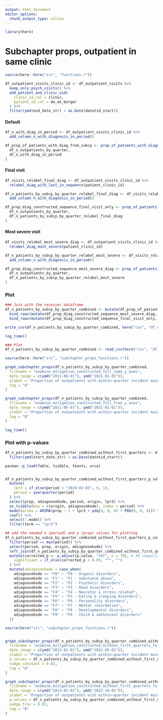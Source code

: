 ```yaml
---
output: html_document
editor_options: 
  chunk_output_type: inline
---
```

```r
library(here)
```

# Subchapter props, outpatient in same clinic
```r
source(here::here("src", "functions.r"))

df_outpatient_visits_clinic_id <- df_outpatient_visits %>%
  keep_only_psych_visits() %>%
  add_patient_and_clinic_uid(
    clinic_id_col = clinic,
    patient_id_col = dw_ek_borger
  ) %>%
  filter(ymd(end_date_str) > as.Date(datotid_start))
```

#### Default 
```r
df_n_with_diag_in_period <- df_outpatient_visits_clinic_id %>%
  add_column_n_with_diagnosis_in_period()

df_prop_of_patients_with_diag_from_subcp <- prop_of_patients_with_diagnosis_by_subcp(
  df_n_outpatients_by_quarter,
  df_n_with_diag_in_period
)
```


#### Final visit
```r
df_visits_relabel_final_diag <- df_outpatient_visits_clinic_id %>%
  relabel_diag_with_last_in_sequence(patient_clinic_id)

df_n_patients_by_subcp_by_quarter_relabel_final_diag <- df_visits_relabel_final_diag %>%
  add_column_n_with_diagnosis_in_period()

df_prop_diag_constructed_sequence_final_visit_only <- prop_of_patients_with_diagnosis_by_subcp(
  df_n_outpatients_by_quarter,
  df_n_patients_by_subcp_by_quarter_relabel_final_diag
)
```
#### Most severe visit
```r
df_visits_relabel_most_severe_diag <- df_outpatient_visits_clinic_id %>%
  relabel_diag_most_severe(patient_clinic_id)

df_n_patients_by_subcp_by_quarter_relabel_most_severe <- df_visits_relabel_most_severe_diag %>%
  add_column_n_with_diagnosis_in_period()

df_prop_diag_constructed_sequence_most_severe_diag <- prop_of_patients_with_diagnosis_by_subcp(
  df_n_outpatients_by_quarter,
  df_n_patients_by_subcp_by_quarter_relabel_most_severe
)
```

### Plot
```r

### Join with the receiver dataframe
df_n_patients_by_subcp_by_quarter_combined <- mutate(df_prop_of_patients_with_diag_from_subcp, origin = "Unchanged") %>%
  bind_rows(mutate(df_prop_diag_constructed_sequence_most_severe_diag, origin = "Most severe")) %>%
  bind_rows(mutate(df_prop_diag_constructed_sequence_final_visit_only, origin = "Final visit"))

write_csv(df_n_patients_by_subcp_by_quarter_combined, here("csv", "df_n_patients_by_subcp_by_quarter_combined.csv"))

log_time()
```

```r
### Plot
df_n_patients_by_subcp_by_quarter_combined <- read_csv(here("csv", "df_n_patients_by_subcp_by_quarter_combined.csv"))

source(here::here("src", "subchapter_props_functions.r"))

graph_subchapter_props(df_n_patients_by_subcp_by_quarter_combined,
  filename = "examine_mitigation_constructed_full_same_y_axes",
  date_range = c(ymd("2011-06-01"), ymd("2021-01-01")),
  ylabel = "Proportion of outpatients with within-quarter incident main diagnosis from chapter",
  tag = "A"
)

graph_subchapter_props(df_n_patients_by_subcp_by_quarter_combined,
  filename = "examine_mitigation_constructed_full_free_y_axes",
  date_range = c(ymd("2011-06-01"), ymd("2021-01-01")),
  ylabel = "Proportion of outpatients with within-quarter incident main diagnosis from chapter",
  tag = "B"
)

log_time()
```

### Plot with p-values
```r
df_n_patients_by_subcp_by_quarter_combined_without_first_quarters <- df_n_patients_by_subcp_by_quarter_combined %>%
  filter(ymd(start_date_str) < as.Date(datotid_start))
```

```r
pacman::p_load(fable, tsibble, feasts, urca)


df_n_patients_by_subcp_by_quarter_combined_without_first_quarters_p_values <- df_n_patients_by_subcp_by_quarter_combined_without_first_quarters %>%
  mutate(
    lpr3 = if_else(period < "2019-02-03", 0, 1),
    period = yearquarter(period)
  ) %>%
  select(prop, adiagnosekode, period, origin, lpr3) %>%
  as_tsibble(key = c(origin, adiagnosekode), index = period) %>%
  model(arima = ARIMA(prop ~ 1 + lpr3 + pdq(0, 0, 0) + PDQ(0, 0, 0))) %>%
  coef() %>%
  select(!.model) %>%
  filter(term == "lpr3")

## add the needed x (period) and y (prop) values for plotting
df_n_patients_by_subcp_by_quarter_combined_without_first_quarters_p_values <- df_n_patients_by_subcp_by_quarter_combined_without_first_quarters %>%
  filter(period == max(period)) %>%
  select(period, prop, origin, adiagnosekode) %>%
  left_join(df_n_patients_by_subcp_by_quarter_combined_without_first_quarters_p_values, by = c("origin", "adiagnosekode")) %>%
  mutate(corrected_p <- p.adjust(p.value, "fdr", n = 70), # 30 comparisons
    significant = if_else(corrected_p < 0.05, "*", "")
  ) %>%
  mutate(adiagnosekode = case_when(
    adiagnosekode == "F0" ~ "F0 - Organic disorders",
    adiagnosekode == "F1" ~ "F1 - Substance abuse",
    adiagnosekode == "F2" ~ "F2 - Psychotic disorders",
    adiagnosekode == "F3" ~ "F3 - Mood disorders",
    adiagnosekode == "F4" ~ "F4 - Neurotic & stress-related",
    adiagnosekode == "F5" ~ "F5 - Eating & sleeping disorders",
    adiagnosekode == "F6" ~ "F6 - Personality disorders",
    adiagnosekode == "F7" ~ "F7 - Mental retardation",
    adiagnosekode == "F8" ~ "F8 - Developmental disorders",
    adiagnosekode == "F9" ~ "F9 - Child & adolescent disorders"
  ))
```



```r
source(here("src", "subchapter_props_functions.r"))


graph_subchapter_props(df_n_patients_by_subcp_by_quarter_combined_without_first_quarters,
  filename = "examine_mitigation_constructed_without_first_quarters_full_same_y_axes_with_p_values",
  date_range = c(ymd("2013-01-01"), ymd("2022-05-01")),
  ylabel = "Proportion of outpatients with within-quarter incident main diagnosis from chapter",
  p_values = df_n_patients_by_subcp_by_quarter_combined_without_first_quarters_p_values,
  nudge_constant = 0.02,
  tag = "A"
)

graph_subchapter_props(df_n_patients_by_subcp_by_quarter_combined_without_first_quarters,
  filename = "examine_mitigation_constructed_without_first_quarters_full_free_y_axes_with_p_values",
  date_range = c(ymd("2013-01-01"), ymd("2022-10-01")),
  ylabel = "Proportion of outpatients with within-quarter incident main diagnosis from chapter",
  p_values = df_n_patients_by_subcp_by_quarter_combined_without_first_quarters_p_values,
  nudge_frac = 0.02,
  tag = "B"
)
```